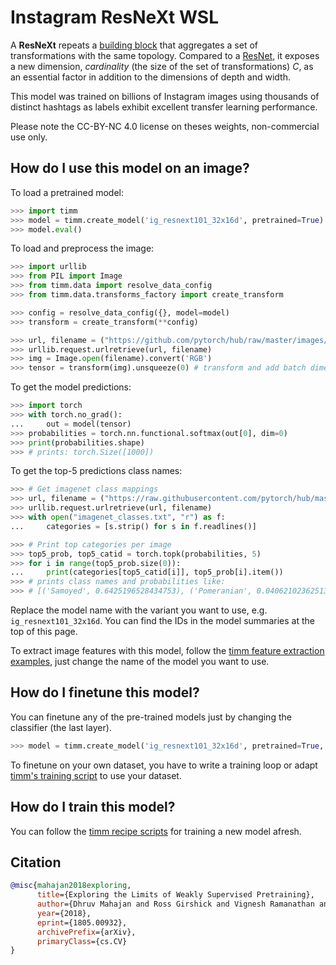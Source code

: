 # Instagram ResNeXt WSL

A **ResNeXt** repeats a [building block](https://paperswithcode.com/method/resnext-block) that aggregates a set of transformations with the same topology. Compared to a [ResNet](https://paperswithcode.com/method/resnet), it exposes a new dimension,  *cardinality* (the size of the set of transformations) $C$, as an essential factor in addition to the dimensions of depth and width. 

This model was trained on billions of Instagram images using thousands of distinct hashtags as labels exhibit excellent transfer learning performance. 

Please note the CC-BY-NC 4.0 license on theses weights, non-commercial use only.

## How do I use this model on an image?

To load a pretrained model:

```py
>>> import timm
>>> model = timm.create_model('ig_resnext101_32x16d', pretrained=True)
>>> model.eval()
```

To load and preprocess the image:

```py 
>>> import urllib
>>> from PIL import Image
>>> from timm.data import resolve_data_config
>>> from timm.data.transforms_factory import create_transform

>>> config = resolve_data_config({}, model=model)
>>> transform = create_transform(**config)

>>> url, filename = ("https://github.com/pytorch/hub/raw/master/images/dog.jpg", "dog.jpg")
>>> urllib.request.urlretrieve(url, filename)
>>> img = Image.open(filename).convert('RGB')
>>> tensor = transform(img).unsqueeze(0) # transform and add batch dimension
```

To get the model predictions:

```py
>>> import torch
>>> with torch.no_grad():
...     out = model(tensor)
>>> probabilities = torch.nn.functional.softmax(out[0], dim=0)
>>> print(probabilities.shape)
>>> # prints: torch.Size([1000])
```

To get the top-5 predictions class names:

```py
>>> # Get imagenet class mappings
>>> url, filename = ("https://raw.githubusercontent.com/pytorch/hub/master/imagenet_classes.txt", "imagenet_classes.txt")
>>> urllib.request.urlretrieve(url, filename) 
>>> with open("imagenet_classes.txt", "r") as f:
...     categories = [s.strip() for s in f.readlines()]

>>> # Print top categories per image
>>> top5_prob, top5_catid = torch.topk(probabilities, 5)
>>> for i in range(top5_prob.size(0)):
...     print(categories[top5_catid[i]], top5_prob[i].item())
>>> # prints class names and probabilities like:
>>> # [('Samoyed', 0.6425196528434753), ('Pomeranian', 0.04062102362513542), ('keeshond', 0.03186424449086189), ('white wolf', 0.01739676296710968), ('Eskimo dog', 0.011717947199940681)]
```

Replace the model name with the variant you want to use, e.g. `ig_resnext101_32x16d`. You can find the IDs in the model summaries at the top of this page.

To extract image features with this model, follow the [timm feature extraction examples](../feature_extraction), just change the name of the model you want to use.

## How do I finetune this model?

You can finetune any of the pre-trained models just by changing the classifier (the last layer).

```py
>>> model = timm.create_model('ig_resnext101_32x16d', pretrained=True, num_classes=NUM_FINETUNE_CLASSES)
```
To finetune on your own dataset, you have to write a training loop or adapt [timm's training
script](https://github.com/rwightman/pytorch-image-models/blob/master/train.py) to use your dataset.

## How do I train this model?

You can follow the [timm recipe scripts](../scripts) for training a new model afresh.

## Citation

```BibTeX
@misc{mahajan2018exploring,
      title={Exploring the Limits of Weakly Supervised Pretraining}, 
      author={Dhruv Mahajan and Ross Girshick and Vignesh Ramanathan and Kaiming He and Manohar Paluri and Yixuan Li and Ashwin Bharambe and Laurens van der Maaten},
      year={2018},
      eprint={1805.00932},
      archivePrefix={arXiv},
      primaryClass={cs.CV}
}
```

<!--
Type: model-index
Collections:
- Name: IG ResNeXt
  Paper:
    Title: Exploring the Limits of Weakly Supervised Pretraining
    URL: https://paperswithcode.com/paper/exploring-the-limits-of-weakly-supervised
Models:
- Name: ig_resnext101_32x16d
  In Collection: IG ResNeXt
  Metadata:
    FLOPs: 46623691776
    Parameters: 194030000
    File Size: 777518664
    Architecture:
    - 1x1 Convolution
    - Batch Normalization
    - Convolution
    - Global Average Pooling
    - Grouped Convolution
    - Max Pooling
    - ReLU
    - ResNeXt Block
    - Residual Connection
    - Softmax
    Tasks:
    - Image Classification
    Training Techniques:
    - Nesterov Accelerated Gradient
    - Weight Decay
    Training Data:
    - IG-3.5B-17k
    - ImageNet
    Training Resources: 336x GPUs
    ID: ig_resnext101_32x16d
    Epochs: 100
    Layers: 101
    Crop Pct: '0.875'
    Momentum: 0.9
    Batch Size: 8064
    Image Size: '224'
    Weight Decay: 0.001
    Interpolation: bilinear
  Code: https://github.com/rwightman/pytorch-image-models/blob/d8e69206be253892b2956341fea09fdebfaae4e3/timm/models/resnet.py#L874
  Weights: https://download.pytorch.org/models/ig_resnext101_32x16-c6f796b0.pth
  Results:
  - Task: Image Classification
    Dataset: ImageNet
    Metrics:
      Top 1 Accuracy: 84.16%
      Top 5 Accuracy: 97.19%
- Name: ig_resnext101_32x32d
  In Collection: IG ResNeXt
  Metadata:
    FLOPs: 112225170432
    Parameters: 468530000
    File Size: 1876573776
    Architecture:
    - 1x1 Convolution
    - Batch Normalization
    - Convolution
    - Global Average Pooling
    - Grouped Convolution
    - Max Pooling
    - ReLU
    - ResNeXt Block
    - Residual Connection
    - Softmax
    Tasks:
    - Image Classification
    Training Techniques:
    - Nesterov Accelerated Gradient
    - Weight Decay
    Training Data:
    - IG-3.5B-17k
    - ImageNet
    Training Resources: 336x GPUs
    ID: ig_resnext101_32x32d
    Epochs: 100
    Layers: 101
    Crop Pct: '0.875'
    Momentum: 0.9
    Batch Size: 8064
    Image Size: '224'
    Weight Decay: 0.001
    Interpolation: bilinear
    Minibatch Size: 8064
  Code: https://github.com/rwightman/pytorch-image-models/blob/d8e69206be253892b2956341fea09fdebfaae4e3/timm/models/resnet.py#L885
  Weights: https://download.pytorch.org/models/ig_resnext101_32x32-e4b90b00.pth
  Results:
  - Task: Image Classification
    Dataset: ImageNet
    Metrics:
      Top 1 Accuracy: 85.09%
      Top 5 Accuracy: 97.44%
- Name: ig_resnext101_32x48d
  In Collection: IG ResNeXt
  Metadata:
    FLOPs: 197446554624
    Parameters: 828410000
    File Size: 3317136976
    Architecture:
    - 1x1 Convolution
    - Batch Normalization
    - Convolution
    - Global Average Pooling
    - Grouped Convolution
    - Max Pooling
    - ReLU
    - ResNeXt Block
    - Residual Connection
    - Softmax
    Tasks:
    - Image Classification
    Training Techniques:
    - Nesterov Accelerated Gradient
    - Weight Decay
    Training Data:
    - IG-3.5B-17k
    - ImageNet
    Training Resources: 336x GPUs
    ID: ig_resnext101_32x48d
    Epochs: 100
    Layers: 101
    Crop Pct: '0.875'
    Momentum: 0.9
    Batch Size: 8064
    Image Size: '224'
    Weight Decay: 0.001
    Interpolation: bilinear
  Code: https://github.com/rwightman/pytorch-image-models/blob/d8e69206be253892b2956341fea09fdebfaae4e3/timm/models/resnet.py#L896
  Weights: https://download.pytorch.org/models/ig_resnext101_32x48-3e41cc8a.pth
  Results:
  - Task: Image Classification
    Dataset: ImageNet
    Metrics:
      Top 1 Accuracy: 85.42%
      Top 5 Accuracy: 97.58%
- Name: ig_resnext101_32x8d
  In Collection: IG ResNeXt
  Metadata:
    FLOPs: 21180417024
    Parameters: 88790000
    File Size: 356056638
    Architecture:
    - 1x1 Convolution
    - Batch Normalization
    - Convolution
    - Global Average Pooling
    - Grouped Convolution
    - Max Pooling
    - ReLU
    - ResNeXt Block
    - Residual Connection
    - Softmax
    Tasks:
    - Image Classification
    Training Techniques:
    - Nesterov Accelerated Gradient
    - Weight Decay
    Training Data:
    - IG-3.5B-17k
    - ImageNet
    Training Resources: 336x GPUs
    ID: ig_resnext101_32x8d
    Epochs: 100
    Layers: 101
    Crop Pct: '0.875'
    Momentum: 0.9
    Batch Size: 8064
    Image Size: '224'
    Weight Decay: 0.001
    Interpolation: bilinear
  Code: https://github.com/rwightman/pytorch-image-models/blob/d8e69206be253892b2956341fea09fdebfaae4e3/timm/models/resnet.py#L863
  Weights: https://download.pytorch.org/models/ig_resnext101_32x8-c38310e5.pth
  Results:
  - Task: Image Classification
    Dataset: ImageNet
    Metrics:
      Top 1 Accuracy: 82.7%
      Top 5 Accuracy: 96.64%
-->
